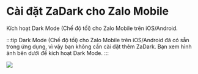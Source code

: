 
# Cài đặt ZaDark cho Zalo Mobile

Kích hoạt Dark Mode (Chế độ tối) cho Zalo Mobile trên iOS/Android.

<AdsByGoogle>
  <ins
    className="adsbygoogle"
    style={{ display: 'block' }}
    data-ad-client="ca-pub-5192881442581767"
    data-ad-slot="8722903447"
    data-ad-format="auto"
    data-full-width-responsive="true"
  ></ins>
</AdsByGoogle>

:::tip
Dark Mode (Chế độ tối) cho Zalo Mobile trên iOS/Android đã có sẵn trong ứng dụng, vì vậy bạn không cần cài đặt thêm ZaDark. Bạn xem hình ảnh bên dưới để kích hoạt Dark Mode.
:::

![](./img/turn-on-dark-mode-for-zalo-mobile.jpeg)
